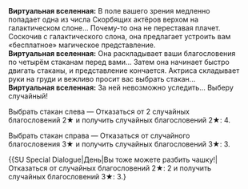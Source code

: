 {{Диалог Начало}}
:'''Виртуальная вселенная:''' В поле вашего зрения медленно попадает одна из числа Скорбящих актёров верхом на галактическом слоне... Почему-то она не переставая плачет. Соскочив с галактического слона, она предлагает устроить вам «бесплатное» магическое представление.
:'''Виртуальная вселенная:''' Она раскладывает ваши благословения по четырём стаканам перед вами... Затем она начинает быстро двигать стаканы, и представление кончается. Актриса складывает руки на груди и вежливо просит вас выбрать стакан...
:'''Виртуальная вселенная:''' За ней невозможно уследить... Выберу случайный!
:{{Диалог|Звезда}} Выбрать стакан слева &mdash; Отказаться от 2 случайных благословений 2★ и получить случайных благословений 2★: 4.
:{{Диалог|Звезда}} Выбрать стакан справа &mdash; Отказаться от случайного благословения 3★ и получить случайных благословений 3★: 3.
:{{SU Special Dialogue|День|Вы тоже можете разбить чашку!|Отказаться от случайных благословений 2★: 2 и получить случайных благословений 3★: 3.}
{{Диалог Конец}}